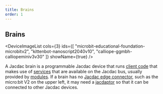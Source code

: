 ```yaml
---
title: Brains
order: 1
---
```


## Brains

<DeviceImageList
    cols={3}
    ids={[
        "microbit-educational-foundation-microbitv2",
        "kittenbot-nanoscript2040v10",
        "calliope-ggmbh-calliopeminiv3v30"
    ]}
    showName={true}
/>

A Jacdac brain is a programmable Jacdac device that runs [client code](/clients)
that makes use of [services](/services) that are available on the Jacdac bus,
usually provided by [modules](/start/modules). If a
brain has no [Jacdac edge connector](/start/edgeconnector), such as the micro:bit V2
on the upper left, it may need a [jacdaptor](/start/jacdaptor)
so that it can be connected to other Jacdac devices.
